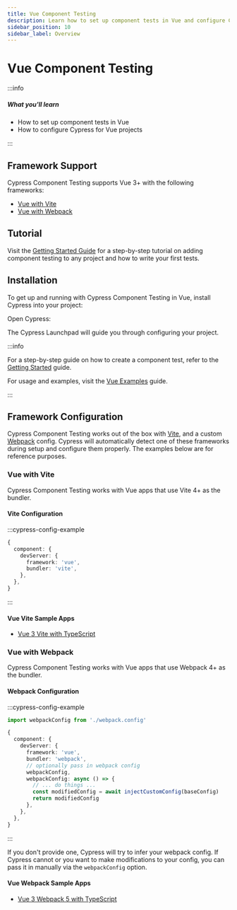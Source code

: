 ```yaml
---
title: Vue Component Testing
description: Learn how to set up component tests in Vue and configure Cypress for Vue projects.
sidebar_position: 10
sidebar_label: Overview
---
```


<ProductHeading product="app" />

# Vue Component Testing

:::info

##### <Icon name="question-circle" color="#4BBFD2" /> What you'll learn

- How to set up component tests in Vue
- How to configure Cypress for Vue projects

:::

## Framework Support

Cypress Component Testing supports Vue 3+ with the following frameworks:

- [Vue with Vite](#Vue-with-Vite)
- [Vue with Webpack](#Vue-with-Webpack)

## Tutorial

Visit the
[Getting Started Guide](/app/component-testing/get-started) for a
step-by-step tutorial on adding component testing to any project and how to write your first tests.

## Installation

To get up and running with Cypress Component Testing in Vue, install Cypress
into your project:

<CypressInstallCommands />

Open Cypress:

<CypressOpenCommands />

<DocsImage
  src="/img/app/component-testing/select-test-type.jpg"
  caption="Choose Component Testing"
/>

The Cypress Launchpad will guide you through configuring your project.

:::info

For a step-by-step guide on how to create a component test, refer to the
[Getting Started](/app/component-testing/get-started) guide.

For usage and examples, visit the
[Vue Examples](/app/component-testing/vue/examples) guide.

:::

## Framework Configuration

Cypress Component Testing works out of the box with
[Vite](https://vitejs.dev/), and a custom [Webpack](https://webpack.js.org/)
config. Cypress will automatically detect one of these frameworks during setup
and configure them properly. The examples below are for reference purposes.

### Vue with Vite

Cypress Component Testing works with Vue apps that use Vite 4+ as the bundler.

#### Vite Configuration

:::cypress-config-example

```ts
{
  component: {
    devServer: {
      framework: 'vue',
      bundler: 'vite',
    },
  },
}
```

:::

#### Vue Vite Sample Apps

- [Vue 3 Vite with TypeScript](https://github.com/cypress-io/cypress-component-testing-apps/tree/main/vue3-vite-ts)

### Vue with Webpack

Cypress Component Testing works with Vue apps that use Webpack 4+ as the
bundler.

#### Webpack Configuration

:::cypress-config-example

```ts
import webpackConfig from './webpack.config'
```

```ts
{
  component: {
    devServer: {
      framework: 'vue',
      bundler: 'webpack',
      // optionally pass in webpack config
      webpackConfig,
      webpackConfig: async () => {
        // ... do things ...
        const modifiedConfig = await injectCustomConfig(baseConfig)
        return modifiedConfig
      },
    },
  },
}
```

:::

If you don't provide one, Cypress will try to infer your webpack config. If
Cypress cannot or you want to make modifications to your config, you can pass it
in manually via the `webpackConfig` option.

#### Vue Webpack Sample Apps

- [Vue 3 Webpack 5 with TypeScript](https://github.com/cypress-io/cypress-component-testing-apps/tree/main/vue3-webpack-ts)
